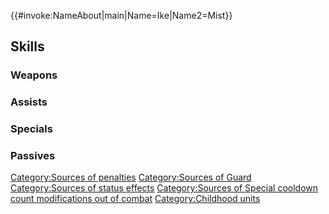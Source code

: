 {{#invoke:NameAbout|main|Name=Ike|Name2=Mist}}{{HeroPage Tabs}}
{{Hero Infobox
|Name=Ike
|Title=Close-Knit Siblings
|WeaponType=Red Sword
|MoveType=Infantry
|secondPerson=Mist
|Origin=Fire Emblem: Path of Radiance
|Gender=MF
|duo=Inflicts Atk/Spd-7 and【Guard】on foes within 5 rows or 5 columns centered on unit through their next actions, and inflicts Special cooldown count+2 on those foes.<br><br>【Guard】<br>Inflicts Special cooldown charge -1 on target per attack during combat through its next action. (Only highest value applied. Does not stack.)
|Duel=195
|actorEN=Greg Chun,Sarah Williams
|actorJP=宮川美保,榎本温子
|artist=神澤葉
|additionDate=April 6, 2022
|releaseDate=April 7, 2022
|cv1=8
|cv2=100100
|TagID=比翼アイク
|InternalID=788
|Properties=special,duo
|description=Children of Greil, leader of the Greil Mercenaries. Ike aspires to be just like his father one day. They appear in Fire Emblem: Path of Radiance.
}}
{{Stats Page
|Lv1HP=18|Lv1ATK=12|Lv1SPD=12|Lv1DEF=8|Lv1RES=4
|GRHP=50|GRATK=70|GRSPD=70|GRDEF=55|GRRES=50
}}
==Skills==
===Weapons===
{{Weapons Table
|weapon1=Iron Sword
|weapon1Default=1
|weapon1Unlock=1
|weapon2=Steel Sword
|weapon2Default=2
|weapon2Unlock=2
|weapon3=Silver Sword
|weapon3Default=4
|weapon3Unlock=3
|weapon4=Sturdy War Sword
|weapon4Default=5
|weapon4Unlock=5
}}
===Assists===
{{Assists Table}}
===Specials===
{{Specials Table
|special1=Daylight
|special1Default=4
|special1Unlock=3
|special2=Sol
|special2Unlock=4
|special3=Radiant Aether
|special3Unlock=5
}}
===Passives===
{{Passives Table
|passiveA1=Distant Counter
|passiveA2=Distant Dart
|passiveA1Unlock=4
|passiveA2Unlock=5
|passiveB1=Null C-Disrupt 1
|passiveB2=Null C-Disrupt 2
|passiveB3=Null C-Disrupt 3
|passiveB1Unlock=1
|passiveB2Unlock=2
|passiveB3Unlock=4
|passiveC1=Spur Atk 1
|passiveC2=Drive Atk 1
|passiveC3=Drive Atk 2
|passiveC4=Joint Drive Atk
|passiveC1Unlock=2
|passiveC2Unlock=3
|passiveC3Unlock=4
|passiveC4Unlock=5
}}
{{Heroes Navbox}}
[[Category:Sources of penalties]][[Category:Sources of Guard]][[Category:Sources of status effects]][[Category:Sources of Special cooldown count modifications out of combat]]
[[Category:Childhood units]]